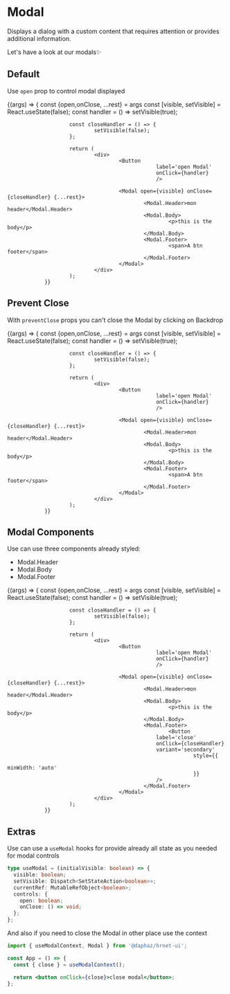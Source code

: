 
<Meta title='Components/Common/Modal' component={Modal} />

# Modal

Displays a dialog with a custom content that requires attention or provides additional information.

Let's have a look at our modals✨

## Default

Use `open` prop to control modal displayed

<Canvas>
  <Story
    name='Default'
    args={{
 				open: false,
 				preventClose: false,
 				closeButton: true,
 				className: '',
    }}
  >
    {(args) => {
						const {open,onClose, ...rest} = args
						const [visible, setVisible] = React.useState(false);
						const handler = () => setVisible(true);

    					const closeHandler = () => {
    							setVisible(false);
    					};

    					return (
    							<div>
    									<Button
    												label='open Modal'
    												onClick={handler}
    												/>

    									<Modal open={visible} onClose={closeHandler} {...rest}>
    											<Modal.Header>mon header</Modal.Header>
    											<Modal.Body>
    													<p>this is the body</p>
    											</Modal.Body>
    											<Modal.Footer>
    													<span>A btn footer</span>
    											</Modal.Footer>
    									</Modal>
    							</div>
    					);
    			}}

  </Story>
</Canvas>

<ArgsTable of={Modal} />

## Prevent Close

With `preventClose` props you can't close the Modal by clicking on Backdrop

<Canvas>
  <Story
    name='PreventClose'
    args={{
 				open: false,
 				preventClose: true,
 				closeButton: true,
 				className: '',
    }}
  >
    {(args) => {
						const {open,onClose, ...rest} = args
						const [visible, setVisible] = React.useState(false);
						const handler = () => setVisible(true);

    					const closeHandler = () => {
    							setVisible(false);
    					};

    					return (
    							<div>
    									<Button
    												label='open Modal'
    												onClick={handler}
    												/>

    									<Modal open={visible} onClose={closeHandler} {...rest}>
    											<Modal.Header>mon header</Modal.Header>
    											<Modal.Body>
    													<p>this is the body</p>
    											</Modal.Body>
    											<Modal.Footer>
    													<span>A btn footer</span>
    											</Modal.Footer>
    									</Modal>
    							</div>
    					);
    			}}

  </Story>
</Canvas>

## Modal Components

Use can use three components already styled:

- Modal.Header
- Modal.Body
- Modal.Footer

<Canvas>
  <Story
    name='Modal Components'
    args={{
 				open: false,
 				preventClose: false,
 				closeButton: true,
 				className: '',
    }}
  >
    {(args) => {
						const {open,onClose, ...rest} = args
						const [visible, setVisible] = React.useState(false);
						const handler = () => setVisible(true);

    					const closeHandler = () => {
    							setVisible(false);
    					};

    					return (
    							<div>
    									<Button
    												label='open Modal'
    												onClick={handler}
    												/>

    									<Modal open={visible} onClose={closeHandler} {...rest}>
    											<Modal.Header>mon header</Modal.Header>
    											<Modal.Body>
    													<p>this is the body</p>
    											</Modal.Body>
    											<Modal.Footer>
    													<Button
    												label='close'
    												onClick={closeHandler}
    												variant='secondary'
    															style={{
    																minWidth: 'auto'
    															}}
    												/>
    											</Modal.Footer>
    									</Modal>
    							</div>
    					);
    			}}

  </Story>
</Canvas>

## Extras

Use can use a `useModal` hooks for provide already all state as you needed for modal controls

```ts
type useModal = (initialVisible: boolean) => {
  visible: boolean;
  setVisible: Dispatch<SetStateAction<boolean>>;
  currentRef: MutableRefObject<boolean>;
  controls: {
    open: boolean;
    onClose: () => void;
  };
};
```

And also if you need to close the Modal in other place use the context

```jsx
import { useModalContext, Modal } from '@daphaz/hrnet-ui';

const App = () => {
  const { close } = useModalContext();

  return <button onClick={close}>close modal</button>;
};
```
